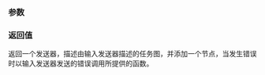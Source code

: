 {{cpp/execution/title|let_error}}
{{cpp/experimental/execution/navbar}}
{{ddcl|header=experimental/execution|since=c++26|
execution::sender auto let_error(
    execution::sender auto input,
    std::invocable&lt;errors-sent-by(input)...&gt; function
);
}}

===参数===
{{par begin}}
{{par|input|发送器，一旦发生错误就将错误发送给函数}}
{{par|function|当输入发送器发生错误时以错误进行调用的可调用体}}
{{par end}}

===返回值===
返回一个发送器，描述由输入发送器描述的任务图，并添加一个节点，当发生错误时以输入发送器发送的错误调用所提供的函数。